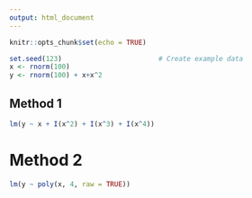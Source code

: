 ```yaml
---
output: html_document
---
```


```r
knitr::opts_chunk$set(echo = TRUE)
```

```r
set.seed(123)                        # Create example data
x <- rnorm(100)
y <- rnorm(100) + x+x^2
```

## Method 1

```r
lm(y ~ x + I(x^2) + I(x^3) + I(x^4))
```

# Method 2

```r
lm(y ~ poly(x, 4, raw = TRUE))  
```
